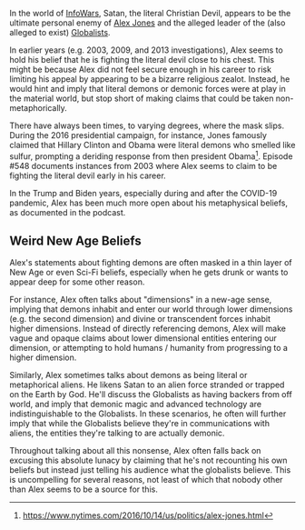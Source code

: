 {{MessageBox
    | header     = Notice
    | text       = We have attempted to make the information contained on this page as objective as possible.  To be clear, this page in no way reflects the opinions of the users or admins of this wiki.  Some information may be sensitive or offensive.
    | image      = Wiki.png
    | imagelink  =
    | imagewidth = 50px
    | id         = warning
}}

In the world of [[InfoWars]], Satan, the literal Christian Devil, appears to be the ultimate personal enemy of [[Alex Jones]] and the alleged leader of the (also alleged to exist) [[Globalists]].

In earlier years (e.g. 2003, 2009, and 2013 investigations), Alex seems to hold his belief that he is fighting the literal devil close to his chest. This might be because Alex did not feel secure enough in his career to risk limiting his appeal by appearing to be a bizarre religious zealot. Instead, he would hint and imply that literal demons or demonic forces were at play in the material world, but stop short of making claims that could be taken non-metaphorically.

There have always been times, to varying degrees, where the mask slips. During the 2016 presidential campaign, for instance, Jones famously claimed that Hillary Clinton and Obama were literal demons who smelled like sulfur, prompting a deriding response from then president Obama<ref>https://www.nytimes.com/2016/10/14/us/politics/alex-jones.html</ref>. Episode #548 documents instances from 2003 where Alex seems to claim to be fighting the literal devil early in his career.

In the Trump and Biden years, especially during and after the COVID-19 pandemic, Alex has been much more open about his metaphysical beliefs, as documented in the podcast.

== Weird New Age Beliefs ==

Alex's statements about fighting demons are often masked in a thin layer of New Age or even Sci-Fi beliefs, especially when he gets drunk or wants to appear deep for some other reason.

For instance, Alex often talks about "dimensions" in a new-age sense, implying that demons inhabit and enter our world through lower dimensions (e.g. the second dimension) and divine or transcendent forces inhabit higher dimensions. Instead of directly referencing demons, Alex will make vague and opaque claims about lower dimensional entities entering our dimension, or attempting to hold humans / humanity from progressing to a higher dimension.

Similarly, Alex sometimes talks about demons as being literal or metaphorical aliens. He likens Satan to an alien force stranded or trapped on the Earth by God. He'll discuss the Globalists as having backers from off world, and imply that demonic magic and advanced technology are indistinguishable to the Globalists. In these scenarios, he often will further imply that while the Globalists believe they're in communications with aliens, the entities they're talking to are actually demonic.

Throughout talking about all this nonsense, Alex often falls back on excusing this absolute lunacy by claiming that he's not recounting his own beliefs but instead just telling his audience what the globalists believe. This is uncompelling for several reasons, not least of which that nobody other than Alex seems to be a source for this.
